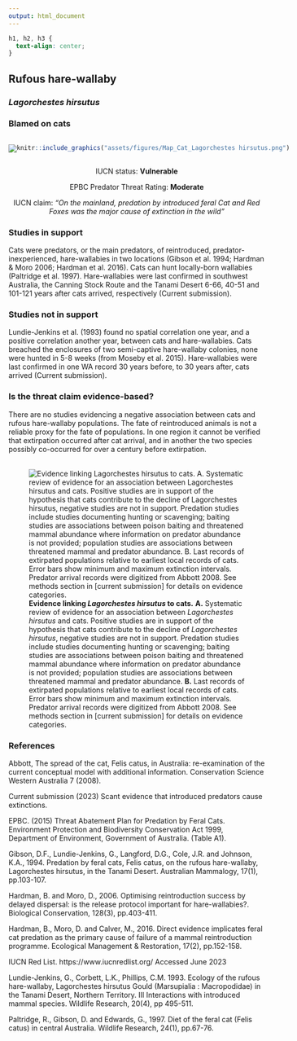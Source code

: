 ```yaml
---
output: html_document
---
```

```css
h1, h2, h3 {
  text-align: center;
}
```

## **Rufous hare-wallaby**
### *Lagorchestes hirsutus*
### Blamed on cats

:::: {style="display: flex;"}

[![](assets/photos/Lagorchestes hirsutus.png)](https://www.inaturalist.org/photos/60046491?size=original)

::: {}

:::

::: {}
  ```r
  knitr::include_graphics("assets/figures/Map_Cat_Lagorchestes hirsutus.png")
  ```
:::

::::
<center>
IUCN status: **Vulnerable**

EPBC Predator Threat Rating: **Moderate**

IUCN claim: *"On the mainland, predation by introduced feral Cat and Red Foxes was the major cause of extinction in the wild"*

</center>

### Studies in support

Cats were predators, or the main predators, of reintroduced, predator-inexperienced, hare-wallabies in two locations (Gibson et al. 1994; Hardman & Moro 2006; Hardman et al. 2016). Cats can hunt locally-born wallabies (Paltridge et al. 1997). Hare-wallabies were last confirmed in southwest Australia, the Canning Stock Route and the Tanami Desert 6-66, 40-51 and 101-121 years after cats arrived, respectively (Current submission).

### Studies not in support

Lundie-Jenkins et al. (1993) found no spatial correlation one year, and a positive correlation another year, between cats and hare-wallabies. Cats breached the enclosures of two semi-captive hare-wallaby colonies, none were hunted in 5-8 weeks (from Moseby et al. 2015). Hare-wallabies were last confirmed in one WA record 30 years before, to 30 years after, cats arrived (Current submission).

### Is the threat claim evidence-based?

There are no studies evidencing a negative association between cats and rufous hare-wallaby populations. The fate of reintroduced animals is not a reliable proxy for the fate of populations. In one region it cannot be verified that extirpation occurred after cat arrival, and in another the two species possibly co-occurred for over a century before extirpation.
<br>
<br>

![**Evidence linking *Lagorchestes hirsutus* to cats.** **A.** Systematic review of evidence for an association between *Lagorchestes hirsutus* and cats. Positive studies are in support of the hypothesis that cats contribute to the decline of *Lagorchestes hirsutus*, negative studies are not in support. Predation studies include studies documenting hunting or scavenging; baiting studies are associations between poison baiting and threatened mammal abundance where information on predator abundance is not provided; population studies are associations between threatened mammal and predator abundance. **B.** Last records of extirpated populations relative to earliest local records of cats. Error bars show minimum and maximum extinction intervals. Predator arrival records were digitized from Abbott 2008. See methods section in [current submission] for details on evidence categories.](assets/figures/Main_Evidence_Cat_Lagorchestes hirsutus.png)

### References

Abbott, The spread of the cat, Felis catus, in Australia: re-examination of the current conceptual model with additional information. Conservation Science Western Australia 7 (2008).

Current submission (2023) Scant evidence that introduced predators cause extinctions.

EPBC. (2015) Threat Abatement Plan for Predation by Feral Cats. Environment Protection and Biodiversity Conservation Act 1999, Department of Environment, Government of Australia. (Table A1).

Gibson, D.F., Lundie-Jenkins, G., Langford, D.G., Cole, J.R. and Johnson, K.A., 1994. Predation by feral cats, Felis catus, on the rufous hare-wallaby, Lagorchestes hirsutus, in the Tanami Desert. Australian Mammalogy, 17(1), pp.103-107.

Hardman, B. and Moro, D., 2006. Optimising reintroduction success by delayed dispersal: is the release protocol important for hare-wallabies?. Biological Conservation, 128(3), pp.403-411.

Hardman, B., Moro, D. and Calver, M., 2016. Direct evidence implicates feral cat predation as the primary cause of failure of a mammal reintroduction programme. Ecological Management & Restoration, 17(2), pp.152-158.

IUCN Red List. https://www.iucnredlist.org/ Accessed June 2023

Lundie-Jenkins, G., Corbett, L.K., Phillips, C.M. 1993. Ecology of the rufous hare-wallaby, Lagorchestes hirsutus Gould (Marsupialia : Macropodidae) in the Tanami Desert, Northern Territory. III Interactions with introduced mammal species. Wildlife Research, 20(4), pp 495-511.

Paltridge, R., Gibson, D. and Edwards, G., 1997. Diet of the feral cat (Felis catus) in central Australia. Wildlife Research, 24(1), pp.67-76.

